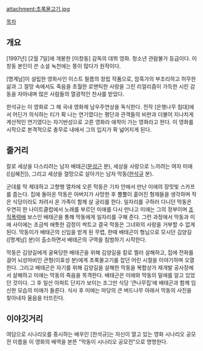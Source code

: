 attachment:초록물고기.jpg

[[목차]]

== 개요 ==
[1997년] [2월 7일]에 개봉한 [이창동] 감독의 데뷔 영화. 청소년 관람불가 등급이다. 이창동 본인이 쓴 소설 녹천에는 똥이 많다가 원작이다.

[명계남]이 설립한 영화사인 이스트 필름의 창립 작품으로, 암흑가의 부조리하고 허무한 삶과 그 절망 속에서도 죽음을 초월한 로맨틱한 사랑을 그린 리얼리즘이 가득한 시린 감동을 자아내며 많은 사람들의 열광적인 찬사를 받았다.

한석규는 이 영화로 그 해 국내 영화제 남우주연상을 독식한다. 전작 [은행나무 침대]에서 어딘가 의식하는 티가 확 나는 연기였다는 평단과 관객들의 비판과 더불어 지나치게 계산적인 연기였다는 자기반성으로 고른 영화라 애착이 가는 영화라고 한다. 이 영화를 시작으로 본격적으로 충무로 내에서 그의 입지가 확 넓어지게 된다.

== 줄거리 ==
칼로 세상을 다스리려는 남자 배태곤([[문성근]] 분), 세상을 사랑으로 느끼려는 여자 미애([심혜진]), 그리고 세상을 절망으로 살아가는 남자 막동([[한석규]] 분).

군대를 막 제대하고 고향행 열차에 오른 막동은 기차 안에서 만난 미애의 장밋빛 스카프를 줍는다. 집에 돌아온 막동은 아버지가 사망한 후 뿔뿔이 흩어진 형제들을 생각하며 작은 식당이라도 차려서 온 가족이 함께 살 궁리를 한다. 일자리를 구하러 다니던 막동은 우연히 한 나이트클럽에서 노래를 부르던 미애를 다시 만나고 미애는 그의 정부이며 [[조직폭력배]] 보스인 배태곤을 통해 막동에게 일자리를 구해 준다. 그런 과정에서 막동과 미애 사이에는 조금씩 애틋한 감정이 싹트고 결국 막동은 그녀와의 사랑을 거부할 수 없게 된다. 막동이가 배태곤의 신임을 받게 된 무렵, 한때 배태곤이 형님으로 모시던 김양길([명계남] 분)이 출소하면서 배태곤의 구역을 침범하기 시작한다.

막동은 김양길에게 굴욕당한 배태곤을 위해 김양길을 칼로 찔러 살해하고, 집에 전화를 걸어 뇌성마비인 큰형(이효성 분)에게 초록물고기를 잡던 어린 시절을 이야기하며 오열한다. 그리고 배태곤은 자기를 위해 김양길을 살해한 막동을 복합상가 재개발 공사장에서 살해하고 미애는 막동의 죽음을 목격한다. 배태곤은 미애와 막동의 밀애를 알고 있었던 것이다. 그 후 일산 아파트 단지가 보이는 조그만 식당 ‘큰나무집’에 배태곤과 함께 임신한 모습의 미애가 들른다. 식사 후 미애는 마당의 큰 버드나무 아래서 막동의 사진을 찾아내자 울음을 터뜨린다.

== 이야깃거리 ==


여담으로 시나리오를 중시하는 배우인 [한석규]는 자신이 열고 있는 영화 시나리오 공모전 이름을 이 영화의 배역을 본뜬 "막동이 시나리오 공모전"으로 명명한다.

